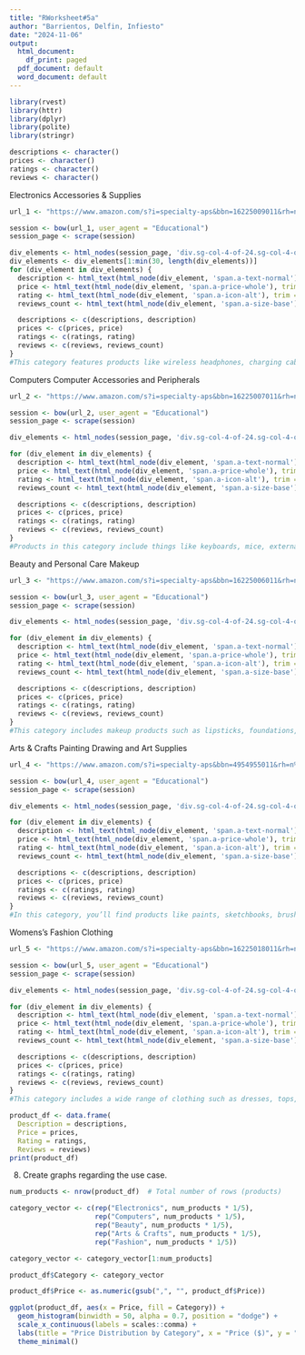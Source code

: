 ```yaml
---
title: "RWorksheet#5a"
author: "Barrientos, Delfin, Infiesto"
date: "2024-11-06"
output:
  html_document:
    df_print: paged
  pdf_document: default
  word_document: default
---
```

```r
library(rvest)
library(httr)
library(dplyr)
library(polite)
library(stringr)
```


```r
descriptions <- character()
prices <- character()
ratings <- character()
reviews <- character()
```

Electronics
Accessories & Supplies
```r
url_1 <- "https://www.amazon.com/s?i=specialty-aps&bbn=16225009011&rh=n%3A%2116225009011%2Cn%3A281407&ref=nav_em__nav_desktop_sa_intl_accessories_and_supplies_0_2_5_2"

session <- bow(url_1, user_agent = "Educational")
session_page <- scrape(session)

div_elements <- html_nodes(session_page, 'div.sg-col-4-of-24.sg-col-4-of-12.s-result-item.s-asin.sg-col-4-of-16.sg-col.s-widget-spacing-small.sg-col-4-of-20')
div_elements <- div_elements[1:min(30, length(div_elements))]
for (div_element in div_elements) {
  description <- html_text(html_node(div_element, 'span.a-text-normal'), trim = TRUE)
  price <- html_text(html_node(div_element, 'span.a-price-whole'), trim = TRUE)
  rating <- html_text(html_node(div_element, 'span.a-icon-alt'), trim = TRUE)
  reviews_count <- html_text(html_node(div_element, 'span.a-size-base'), trim = TRUE)

  descriptions <- c(descriptions, description)
  prices <- c(prices, price)
  ratings <- c(ratings, rating)
  reviews <- c(reviews, reviews_count)
}
#This category features products like wireless headphones, charging cables, portable chargers, and other electronic accessories. The prices range from low-cost items to high-end products. Many of these products get high ratings, showing that customers are happy with their quality. The number of reviews is usually large, meaning these products are popular and often purchased by many users.
```

Computers
Computer Accessories and Peripherals
```r
url_2 <- "https://www.amazon.com/s?i=specialty-aps&bbn=16225007011&rh=n%3A16225007011%2Cn%3A172456&ref=nav_em__nav_desktop_sa_intl_computer_accessories_and_peripherals_0_2_6_2"

session <- bow(url_2, user_agent = "Educational")
session_page <- scrape(session)

div_elements <- html_nodes(session_page, 'div.sg-col-4-of-24.sg-col-4-of-12.s-result-item.s-asin.sg-col-4-of-16.sg-col.s-widget-spacing-small.sg-col-4-of-20')

for (div_element in div_elements) {
  description <- html_text(html_node(div_element, 'span.a-text-normal'), trim = TRUE)
  price <- html_text(html_node(div_element, 'span.a-price-whole'), trim = TRUE)
  rating <- html_text(html_node(div_element, 'span.a-icon-alt'), trim = TRUE)
  reviews_count <- html_text(html_node(div_element, 'span.a-size-base'), trim = TRUE)

  descriptions <- c(descriptions, description)
  prices <- c(prices, price)
  ratings <- c(ratings, rating)
  reviews <- c(reviews, reviews_count)
}
#Products in this category include things like keyboards, mice, external hard drives, and webcams. The price range is wide, offering both budget-friendly options and more expensive ones for professional users or gamers. These items generally have high ratings, as people look for reliable and functional accessories. The reviews are numerous, which shows a high level of interest and demand for computer-related products.

```
Beauty and Personal Care
Makeup
```r
url_3 <- "https://www.amazon.com/s?i=specialty-aps&bbn=16225006011&rh=n%3A%2116225006011%2Cn%3A11058281&ref=nav_em__nav_desktop_sa_intl_makeup_0_2_11_2"

session <- bow(url_3, user_agent = "Educational")
session_page <- scrape(session)

div_elements <- html_nodes(session_page, 'div.sg-col-4-of-24.sg-col-4-of-12.s-result-item.s-asin.sg-col-4-of-16.sg-col.s-widget-spacing-small.sg-col-4-of-20')

for (div_element in div_elements) {
  description <- html_text(html_node(div_element, 'span.a-text-normal'), trim = TRUE)
  price <- html_text(html_node(div_element, 'span.a-price-whole'), trim = TRUE)
  rating <- html_text(html_node(div_element, 'span.a-icon-alt'), trim = TRUE)
  reviews_count <- html_text(html_node(div_element, 'span.a-size-base'), trim = TRUE)

  descriptions <- c(descriptions, description)
  prices <- c(prices, price)
  ratings <- c(ratings, rating)
  reviews <- c(reviews, reviews_count)
}
#This category includes makeup products such as lipsticks, foundations, mascaras, and other beauty items. The prices range from affordable drugstore brands to more expensive luxury cosmetics. The ratings are often detailed and reflect the experiences of users, focusing on things like color, texture, and longevity. Many of these products have a large number of reviews, showing that people share their experiences and preferences for different makeup brands and types.
```
Arts & Crafts
Painting Drawing and Art Supplies
```r
url_4 <- "https://www.amazon.com/s?i=specialty-aps&bbn=4954955011&rh=n%3A4954955011%2Cn%3A%212617942011%2Cn%3A2747968011&ref=nav_em__nav_desktop_sa_intl_painting_drawing_supplies_0_2_8_2"

session <- bow(url_4, user_agent = "Educational")
session_page <- scrape(session)

div_elements <- html_nodes(session_page, 'div.sg-col-4-of-24.sg-col-4-of-12.s-result-item.s-asin.sg-col-4-of-16.sg-col.s-widget-spacing-small.sg-col-4-of-20')

for (div_element in div_elements) {
  description <- html_text(html_node(div_element, 'span.a-text-normal'), trim = TRUE)
  price <- html_text(html_node(div_element, 'span.a-price-whole'), trim = TRUE)
  rating <- html_text(html_node(div_element, 'span.a-icon-alt'), trim = TRUE)
  reviews_count <- html_text(html_node(div_element, 'span.a-size-base'), trim = TRUE)

  descriptions <- c(descriptions, description)
  prices <- c(prices, price)
  ratings <- c(ratings, rating)
  reviews <- c(reviews, reviews_count)
}
#In this category, you’ll find products like paints, sketchbooks, brushes, and markers. Prices are generally affordable, but there are also higher-priced, professional-quality supplies. These products often get high ratings because artists value good-quality materials. Reviews are detailed, with people sharing their thoughts on how well the products work for different artistic projects, which makes this category popular with both beginners and professionals.

```
Womens's Fashion
Clothing
```r
url_5 <- "https://www.amazon.com/s?i=specialty-aps&bbn=16225018011&rh=n%3A7141123011%2Cn%3A16225018011%2Cn%3A1040660&ref=nav_em__nav_desktop_sa_intl_clothing_0_2_12_2"

session <- bow(url_5, user_agent = "Educational")
session_page <- scrape(session)

div_elements <- html_nodes(session_page, 'div.sg-col-4-of-24.sg-col-4-of-12.s-result-item.s-asin.sg-col-4-of-16.sg-col.s-widget-spacing-small.sg-col-4-of-20')

for (div_element in div_elements) {
  description <- html_text(html_node(div_element, 'span.a-text-normal'), trim = TRUE)
  price <- html_text(html_node(div_element, 'span.a-price-whole'), trim = TRUE)
  rating <- html_text(html_node(div_element, 'span.a-icon-alt'), trim = TRUE)
  reviews_count <- html_text(html_node(div_element, 'span.a-size-base'), trim = TRUE)

  descriptions <- c(descriptions, description)
  prices <- c(prices, price)
  ratings <- c(ratings, rating)
  reviews <- c(reviews, reviews_count)
}
#This category includes a wide range of clothing such as dresses, tops, jeans, and active wear. Prices range from inexpensive everyday wear to higher-end fashion items. Ratings can vary based on factors like fit and fabric quality, which are important to customers. These products often have many reviews, where customers talk about the style, comfort, and how the clothes fit, helping others make decisions when buying fashion items.
```

```r
product_df <- data.frame(
  Description = descriptions,
  Price = prices,
  Rating = ratings,
  Reviews = reviews)
print(product_df)
```

8. Create graphs regarding the use case.
```r
num_products <- nrow(product_df)  # Total number of rows (products)

category_vector <- c(rep("Electronics", num_products * 1/5),
                     rep("Computers", num_products * 1/5),
                     rep("Beauty", num_products * 1/5),
                     rep("Arts & Crafts", num_products * 1/5),
                     rep("Fashion", num_products * 1/5))

category_vector <- category_vector[1:num_products]

product_df$Category <- category_vector

product_df$Price <- as.numeric(gsub(",", "", product_df$Price))

ggplot(product_df, aes(x = Price, fill = Category)) +
  geom_histogram(binwidth = 50, alpha = 0.7, position = "dodge") +
  scale_x_continuous(labels = scales::comma) +
  labs(title = "Price Distribution by Category", x = "Price ($)", y = "Frequency") +
  theme_minimal()

```











